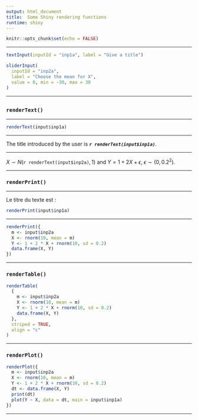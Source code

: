 ---
output: html_document
title:  Some Shiny rendering functions
runtime: shiny
---

```{r setup, include=FALSE}
knitr::opts_chunk$set(echo = FALSE)
```

---

```{r inputs}
textInput(inputId = "inp1a", label = "Give a title")

sliderInput(
  inputId = "inp2a",
  label = "Choose the mean for X",
  value = 0, min = -30, max = 30
)
```

---

## {.tabset}


### `renderText()`

---

```{r renderText1}
renderText(input$inp1a)
```

---

The title introduced by the user is **_`r renderText(input$inp1a)`_**.

---

$X\sim N($`r renderText(input$inp2a)`$,1)$  and $Y=1+2X+ \epsilon$, $\epsilon\sim(0,0.2^2)$.

---

### `renderPrint()`

---

Le titre du texte est :

```{r renderPrint1}
renderPrint(input$inp1a)
```

---

```{r renderPrint2}
renderPrint({
  m <- input$inp2a
  X <- rnorm(10, mean = m)
  Y <- 1 + 2 * X + rnorm(10, sd = 0.2)
  data.frame(X, Y)
})
```

---

### `renderTable()`

```{r renderTable}
renderTable(
  {
    m <- input$inp2a
    X <- rnorm(10, mean = m)
    Y <- 1 + 2 * X + rnorm(10, sd = 0.2)
    data.frame(X, Y)
  },
  striped = TRUE,
  align = "c"
)
```

---

### `renderPlot()`

```{r renderPlot}
renderPlot({
  m <- input$inp2a
  X <- rnorm(10, mean = m)
  Y <- 1 + 2 * X + rnorm(10, sd = 0.2)
  dt <- data.frame(X, Y)
  print(dt)
  plot(Y ~ X, data = dt, main = input$inp1a)
})
```

---

<br>